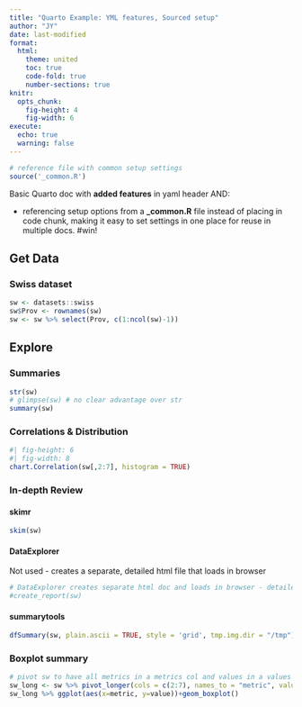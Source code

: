 ```yaml
---
title: "Quarto Example: YML features, Sourced setup"
author: "JY"
date: last-modified
format: 
  html:
    theme: united
    toc: true
    code-fold: true
    number-sections: true
knitr:
  opts_chunk:
    fig-height: 4
    fig-width: 6
execute: 
  echo: true
  warning: false
---
```


```r
# reference file with common setup settings
source('_common.R')
```

Basic Quarto doc with **added features** in yaml header AND:

-   referencing setup options from a **\_common.R** file instead of placing in code chunk, making it easy to set settings in one place for reuse in multiple docs. #win!

## Get Data

### Swiss dataset

```r
sw <- datasets::swiss
sw$Prov <- rownames(sw)
sw <- sw %>% select(Prov, c(1:ncol(sw)-1))
```

## Explore

### Summaries

```r
str(sw)
# glimpse(sw) # no clear advantage over str
summary(sw)
```

### Correlations & Distribution

```r
#| fig-height: 6
#| fig-width: 8
chart.Correlation(sw[,2:7], histogram = TRUE)
```

### In-depth Review

#### skimr

```r
skim(sw)
```

#### DataExplorer

Not used - creates a separate, detailed html file that loads in browser

```r
# DataExplorer creates separate html doc and loads in browser - detailed exploration of data
#create_report(sw)
```

#### summarytools

```r
dfSummary(sw, plain.ascii = TRUE, style = 'grid', tmp.img.dir = "/tmp")
```

### Boxplot summary

```r
# pivot sw to have all metrics in a metrics col and values in a values col
sw_long <- sw %>% pivot_longer(cols = c(2:7), names_to = "metric", values_to = "value")
sw_long %>% ggplot(aes(x=metric, y=value))+geom_boxplot()
```
